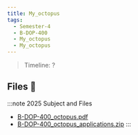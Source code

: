 ```yaml
---
title: My_octopus
tags:
  - Semester-4
  - B-DOP-400
  - My_octopus
  - My_octopus
---
```

> Timeline: ?


## Files 📂

:::note 2025 Subject and Files
- [B-DOP-400_octopus.pdf](https://github.com/Studio-17/Epitech-Subjects/raw/main/Semester-4/B-DOP-400/My_octopus/My_octopus/B-DOP-400_octopus.pdf)
- [B-DOP-400_octopus_applications.zip](https://github.com/Studio-17/Epitech-Subjects/raw/main/Semester-4/B-DOP-400/My_octopus/My_octopus/B-DOP-400_octopus_applications.zip)
:::


